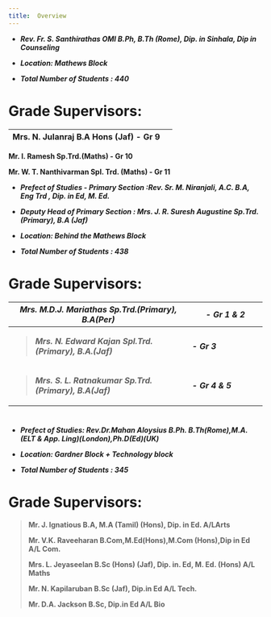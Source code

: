 ```yaml
---
title:  Overview
---
```



- ***Rev. Fr. S. Santhirathas OMI B.Ph, B.Th (Rome), Dip. in Sinhala,
  Dip in Counseling***

- ***Location: Mathews Block***

- ***Total Number of Students : 440***

# Grade Supervisors:

| **Mrs. N. Julanraj B.A Hons (Jaf) - Gr 9** |     |
|--------------------------------------------|-----|

**Mr. I. Ramesh Sp.Trd.(Maths) - Gr 10**

**Mr. W. T. Nanthivarman Spl. Trd. (Maths) - Gr 11**

- ***Prefect of Studies - Primary Section :Rev. Sr. M. Niranjali, A.C.
  B.A, Eng Trd , Dip. in Ed, M. Ed.***

- ***Deputy Head of Primary Section : Mrs. J. R. Suresh Augustine
  Sp.Trd.(Primary), B.A (Jaf)***

- ***Location: Behind the Mathews Block***

- ***Total Number of Students : 438***

# Grade Supervisors:

<table>
<colgroup>
<col style="width: 70%" />
<col style="width: 29%" />
</colgroup>
<thead>
<tr class="header">
<th><em><strong>Mrs. M.D.J. Mariathas Sp.Trd.(Primary),
B.A(Per)</strong></em></th>
<th><em><strong>- Gr 1 &amp; 2</strong></em></th>
</tr>
</thead>
<tbody>
<tr class="odd">
<td><blockquote>
<p><em><strong>Mrs. N. Edward Kajan Spl.Trd.(Primary),
B.A.(Jaf)</strong></em></p>
</blockquote></td>
<td><em><strong>- Gr 3</strong></em></td>
</tr>
<tr class="even">
<td><blockquote>
<p><em><strong>Mrs. S. L. Ratnakumar Sp.Trd.(Primary),
B.A(Jaf)</strong></em></p>
</blockquote></td>
<td><em><strong>- Gr 4 &amp; 5</strong></em></td>
</tr>
</tbody>
</table>

# 
- ***Prefect of Studies: Rev.Dr.Mahan Aloysius B.Ph. B.Th(Rome),M.A.(ELT
  & App. Ling)(London),Ph.D(Ed)(UK)***

- ***Location: Gardner Block + Technology block***

- ***Total Number of Students : 345***

# **Grade Supervisors:**

> **Mr. J. Ignatious B.A, M.A (Tamil) (Hons), Dip. in Ed. A/LArts**
>
> **Mr. V.K. Raveeharan B.Com,M.Ed(Hons),M.Com (Hons),Dip in Ed A/L
> Com.**
>
> **Mrs. L. Jeyaseelan B.Sc (Hons) (Jaf), Dip. in. Ed, M. Ed. (Hons) A/L
> Maths**
>
> **Mr. N. Kapilaruban B.Sc (Jaf), Dip.in Ed A/L Tech.**
>
> **Mr. D.A. Jackson B.Sc, Dip.in Ed A/L Bio**
